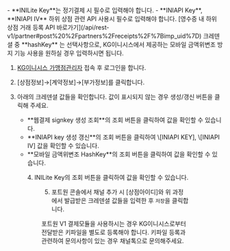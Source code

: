 

<VersionGate v="v1">
  <Hint style="info">
    - **INILite Key**는 정기결제 시 필수로 입력해야 합니다.
    - **INIAPI Key**, **INIAPI IV** 하위 상점 관련 API 사용시 필수로 입력해야 합니다. [영수증 내 하위 상점 거래 등록 API 바로가기](/api/rest-v1/partner#post%20%2Fpartners%2Freceipts%2F%7Bimp_uid%7D)
  </Hint>
</VersionGate>

<VersionGate v="v2">
  <Hint style="info">
    크레덴셜 중 **hashKey** 는 선택사항으로, KG이니시스에서 제공하는 모바일 금액위변조 방지 기능 사용을 원하실 경우 입력하시면 됩니다.
  </Hint>
</VersionGate>

1. [KG이니시스 가맹점관리자](http://iniweb.inicis.com/security/login.do) 접속 후 로그인을 합니다.

2. \[상점정보]→\[계약정보]→\[부가정보]를 클릭합니다.

3. 아래의 크레덴셜 값들을 확인합니다. 값이 표시되지 않는 경우 생성/갱신 버튼을 클릭해 주세요.

   <ul>
     <li>**웹결제 signkey 생성 조회**의 조회 버튼을 클릭하여 값을 확인할 수 있습니다.</li>
     <li>**INIAPI key 생성 갱신**의 조회 버튼을 클릭하여 \[INIAPI KEY], \[INIAPI IV] 값을 확인할 수 있습니다.</li>

     <VersionGate v="v2">
       <li>**모바일 금액위변조 HashKey**의 조회 버튼을 클릭하여 값을 확인할 수 있습니다.</li>
     </VersionGate>
   </ul>

<Figure src={image15} caption="KG이니시스 가맹점관리자 내 크레덴셜 정보 조회 화면 1" />

4. INILite Key의 조회 버튼을 클릭하여 값을 확인할 수 있습니다.

<Figure src={image23} caption="KG이니시스 가맹점관리자 내 크레덴셜 정보 조회 화면 2" />

5. 포트원 콘솔에서 채널 추가 시 \[상점아이디]와 위 과정에서 발급받은 크레덴셜 값들을 입력한 후 `저장`을 클릭합니다.

<VersionGate v="v1">
  <Hint style="warning">
    포트원 V1 결제모듈을 사용하시는 경우 KG이니시스로부터 전달받은 키파일을 별도로 등록해야 합니다. 키파일 등록과 관련하여 문의사항이 있는 경우 채널톡으로 문의해주세요.
  </Hint>
</VersionGate>
